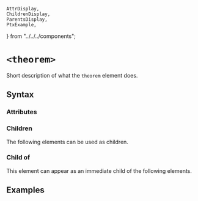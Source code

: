     AttrDisplay,
    ChildrenDisplay,
    ParentsDisplay,
    PtxExample,
} from "../../../components";

# `<theorem>`

Short description of what the `theorem` element does.

## Syntax

### Attributes

<AttrDisplay name="theorem" />

### Children

The following elements can be used as children.

<ChildrenDisplay name="theorem" />

### Child of

This element can appear as an immediate child of the following elements.

<ParentsDisplay name="theorem" />

## Examples

    